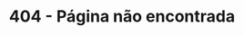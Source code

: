 ---
title: "404 - Página não encontrada"
description: "Página não encontrada."
blocks:
  - name: "HERO"
    title: "404 - Página não encontrada"
    description: "Oops! Esta página não existe."
    link_text: "Ir para o início"
    link_url: "/"
---